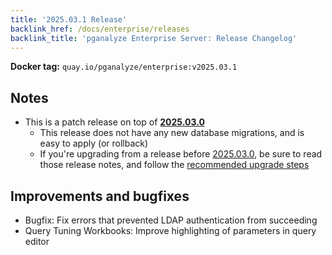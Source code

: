 ```yaml
---
title: '2025.03.1 Release'
backlink_href: /docs/enterprise/releases
backlink_title: 'pganalyze Enterprise Server: Release Changelog'
---
```


**Docker tag:** `quay.io/pganalyze/enterprise:v2025.03.1`

## Notes

- This is a patch release on top of **[2025.03.0](2025-03-0)**
  - This release does not have any new database migrations, and is easy to apply (or rollback)
  - If you're upgrading from a release before [2025.03.0](2025-03-0), be sure to read those release notes,
    and follow the [recommended upgrade steps](/docs/enterprise/upgrade)

## Improvements and bugfixes

* Bugfix: Fix errors that prevented LDAP authentication from succeeding
* Query Tuning Workbooks: Improve highlighting of parameters in query editor
